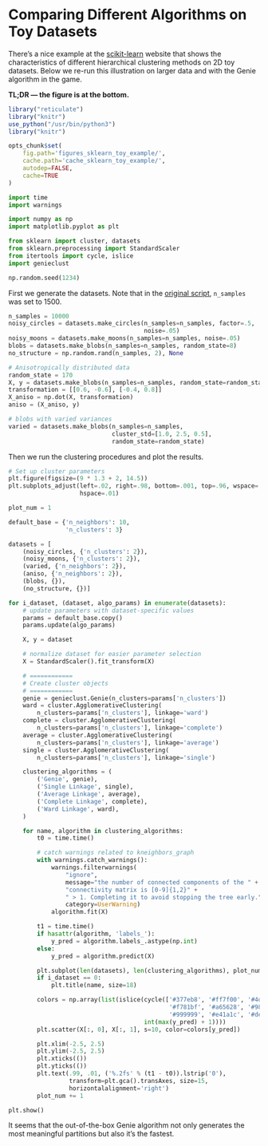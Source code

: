 # Comparing Different Algorithms on Toy Datasets

There's a nice example at the
[scikit-learn](https://scikit-learn.org/stable/auto_examples/cluster/plot_linkage_comparison.html)
website that shows the characteristics of different hierarchical
clustering methods on 2D toy datasets. Below we re-run this illustration
on larger data and with the Genie algorithm in the game.

**TL;DR — the figure is at the bottom.**

```r
library("reticulate")
library("knitr")
use_python("/usr/bin/python3")
library("knitr")

opts_chunk$set(
    fig.path='figures_sklearn_toy_example/',
    cache.path='cache_sklearn_toy_example/',
    autodep=FALSE,
    cache=TRUE
)
```


```python
import time
import warnings

import numpy as np
import matplotlib.pyplot as plt

from sklearn import cluster, datasets
from sklearn.preprocessing import StandardScaler
from itertools import cycle, islice
import genieclust

np.random.seed(1234)
```


First we generate the datasets. Note that in the
[original script](https://scikit-learn.org/stable/auto_examples/cluster/plot_linkage_comparison.html),
`n_samples` was set to 1500.

```python
n_samples = 10000
noisy_circles = datasets.make_circles(n_samples=n_samples, factor=.5,
                                      noise=.05)
noisy_moons = datasets.make_moons(n_samples=n_samples, noise=.05)
blobs = datasets.make_blobs(n_samples=n_samples, random_state=8)
no_structure = np.random.rand(n_samples, 2), None

# Anisotropically distributed data
random_state = 170
X, y = datasets.make_blobs(n_samples=n_samples, random_state=random_state)
transformation = [[0.6, -0.6], [-0.4, 0.8]]
X_aniso = np.dot(X, transformation)
aniso = (X_aniso, y)

# blobs with varied variances
varied = datasets.make_blobs(n_samples=n_samples,
                             cluster_std=[1.0, 2.5, 0.5],
                             random_state=random_state)
```

Then we run the clustering procedures and plot the results.

```python
# Set up cluster parameters
plt.figure(figsize=(9 * 1.3 + 2, 14.5))
plt.subplots_adjust(left=.02, right=.98, bottom=.001, top=.96, wspace=.05,
                    hspace=.01)

plot_num = 1

default_base = {'n_neighbors': 10,
                'n_clusters': 3}

datasets = [
    (noisy_circles, {'n_clusters': 2}),
    (noisy_moons, {'n_clusters': 2}),
    (varied, {'n_neighbors': 2}),
    (aniso, {'n_neighbors': 2}),
    (blobs, {}),
    (no_structure, {})]

for i_dataset, (dataset, algo_params) in enumerate(datasets):
    # update parameters with dataset-specific values
    params = default_base.copy()
    params.update(algo_params)

    X, y = dataset

    # normalize dataset for easier parameter selection
    X = StandardScaler().fit_transform(X)

    # ============
    # Create cluster objects
    # ============
    genie = genieclust.Genie(n_clusters=params['n_clusters'])
    ward = cluster.AgglomerativeClustering(
        n_clusters=params['n_clusters'], linkage='ward')
    complete = cluster.AgglomerativeClustering(
        n_clusters=params['n_clusters'], linkage='complete')
    average = cluster.AgglomerativeClustering(
        n_clusters=params['n_clusters'], linkage='average')
    single = cluster.AgglomerativeClustering(
        n_clusters=params['n_clusters'], linkage='single')

    clustering_algorithms = (
        ('Genie', genie),
        ('Single Linkage', single),
        ('Average Linkage', average),
        ('Complete Linkage', complete),
        ('Ward Linkage', ward),
    )

    for name, algorithm in clustering_algorithms:
        t0 = time.time()

        # catch warnings related to kneighbors_graph
        with warnings.catch_warnings():
            warnings.filterwarnings(
                "ignore",
                message="the number of connected components of the " +
                "connectivity matrix is [0-9]{1,2}" +
                " > 1. Completing it to avoid stopping the tree early.",
                category=UserWarning)
            algorithm.fit(X)

        t1 = time.time()
        if hasattr(algorithm, 'labels_'):
            y_pred = algorithm.labels_.astype(np.int)
        else:
            y_pred = algorithm.predict(X)

        plt.subplot(len(datasets), len(clustering_algorithms), plot_num)
        if i_dataset == 0:
            plt.title(name, size=18)

        colors = np.array(list(islice(cycle(['#377eb8', '#ff7f00', '#4daf4a',
                                             '#f781bf', '#a65628', '#984ea3',
                                             '#999999', '#e41a1c', '#dede00']),
                                      int(max(y_pred) + 1))))
        plt.scatter(X[:, 0], X[:, 1], s=10, color=colors[y_pred])

        plt.xlim(-2.5, 2.5)
        plt.ylim(-2.5, 2.5)
        plt.xticks(())
        plt.yticks(())
        plt.text(.99, .01, ('%.2fs' % (t1 - t0)).lstrip('0'),
                 transform=plt.gca().transAxes, size=15,
                 horizontalalignment='right')
        plot_num += 1

plt.show()
```

It seems that the out-of-the-box Genie algorithm not only generates the most
meaningful partitions but also it's the fastest.
